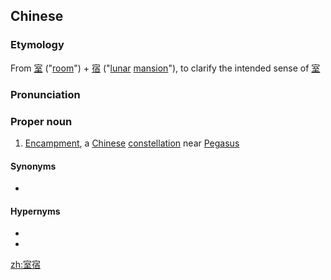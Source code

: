 ==Chinese==
{{zh-forms}}
{{wikipedia|Encampment (Chinese constellation)}}

===Etymology===
From [[室]] ("[[room]]") + [[宿]] ("[[lunar]] [[mansion]]"), to clarify the intended sense of [[室]]

===Pronunciation===
{{zh-pron
|m=Shìxiù
|cat=pn
}}

===Proper noun===
{{zh-proper noun}}

# {{lb|zh|astronomy}} [[Encampment]], a [[Chinese]] [[constellation]] near [[Pegasus]]

====Synonyms====
* {{zh-l|室}}

====Hypernyms====
* {{zh-l|玄武}}
* {{zh-l|二十八宿}}

[[zh:室宿]]